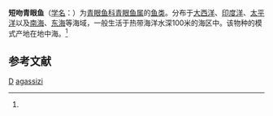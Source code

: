 {{Speciesbox
| taxon = Chlorophthalmus agassizi
| binomial_authority = (Bonaparte, 1840)<ref name='id5529'>{{cite web| url =http://www.bioinfo.cn/db05/BjdwSpecies.php?action=view&id=5529| title =短吻青眼鱼| work =《中国动物物种编目数据库》| publisher =中国科学院微生物研究所| author =中国科学院动物研究所| accessdate =2009-04-11| deadurl =yes| archiveurl =https://web.archive.org/web/20160305035502/http://www.bioinfo.cn/db05/BjdwSpecies.php?action=view&id=5529| archivedate =2016-03-05}}</ref>
}}

'''短吻青眼鱼'''（[[学名|学名]]：{{lang|la|''Chlorophthalmus agassizi''}}）为[[青眼鱼科|青眼鱼科]][[青眼鱼属|青眼鱼属]]的[[鱼类|鱼类]]。分布于[[大西洋|大西洋]]、[[印度洋|印度洋]]、[[太平洋|太平洋]]以及[[南海|南海]]、[[东海|东海]]等海域，一般生活于热带海洋水深100米的海区中。该物种的模式产地在地中海。<ref name='id5529'/>

== 参考文献 ==
{{reflist}}

{{灯笼鱼目小作品}}
{{taxonbar}}
[[Category:_1840年描述的鱼类|D]]
[[Category:青眼鱼属|agassizi]]